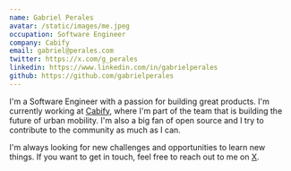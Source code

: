 ```yaml
---
name: Gabriel Perales
avatar: /static/images/me.jpeg
occupation: Software Engineer
company: Cabify
email: gabriel@perales.com
twitter: https://x.com/g_perales
linkedin: https://www.linkedin.com/in/gabrielperales
github: https://github.com/gabrielperales
---
```


I'm a Software Engineer with a passion for building great products. I'm currently working at [Cabify](https://cabify.tech/), where I'm part of the team that is building the future of urban mobility. I'm also a big fan of open source and I try to contribute to the community as much as I can.

I'm always looking for new challenges and opportunities to learn new things. If you want to get in touch, feel free to reach out to me on [X](https://x.com/g_perales).
